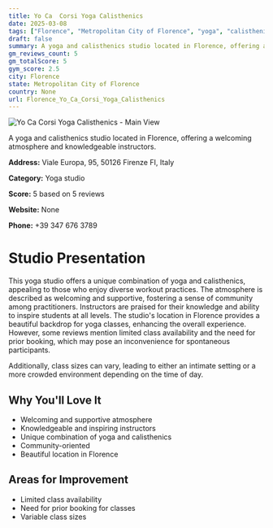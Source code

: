 ```yaml
---
title: Yo Ca  Corsi Yoga Calisthenics
date: 2025-03-08
tags: ["Florence", "Metropolitan City of Florence", "yoga", "calisthenics", "community-focused", "welcoming atmosphere", "Florence"]  
draft: false
summary: A yoga and calisthenics studio located in Florence, offering a welcoming atmosphere and knowledgeable instructors.
gm_reviews_count: 5
gm_totalScore: 5
gym_score: 2.5
city: Florence
state: Metropolitan City of Florence
country: None
url: Florence_Yo_Ca_Corsi_Yoga_Calisthenics
---
```


<div className="aspect-[16/9] relative my-8">
  <img 
    src="https://streetviewpixels-pa.googleapis.com/v1/thumbnail?panoid=zuKaULIxhV9827WEzvcsRQ&cb_client=search.gws-prod.gps&w=408&h=240&yaw=350.17422&pitch=0&thumbfov=100"
    alt="Yo Ca  Corsi Yoga Calisthenics - Main View"
    className="object-cover absolute inset-0 w-full h-full rounded-lg"
  />
</div>

A yoga and calisthenics studio located in Florence, offering a welcoming atmosphere and knowledgeable instructors.

**Address:** Viale Europa, 95, 50126 Firenze FI, Italy

**Category:** Yoga studio

**Score:** 5 based on 5 reviews

**Website:** None

**Phone:** +39 347 676 3789

# Studio Presentation

This yoga studio offers a unique combination of yoga and calisthenics, appealing to those who enjoy diverse workout practices. The atmosphere is described as welcoming and supportive, fostering a sense of community among practitioners. Instructors are praised for their knowledge and ability to inspire students at all levels. The studio's location in Florence provides a beautiful backdrop for yoga classes, enhancing the overall experience. However, some reviews mention limited class availability and the need for prior booking, which may pose an inconvenience for spontaneous participants.

Additionally, class sizes can vary, leading to either an intimate setting or a more crowded environment depending on the time of day.

## Why You'll Love It

- Welcoming and supportive atmosphere
- Knowledgeable and inspiring instructors
- Unique combination of yoga and calisthenics
- Community-oriented
- Beautiful location in Florence

## Areas for Improvement

- Limited class availability
- Need for prior booking for classes
- Variable class sizes

<div className="grid grid-cols-1 xl:grid-cols-2 gap-4 my-8">

</div>